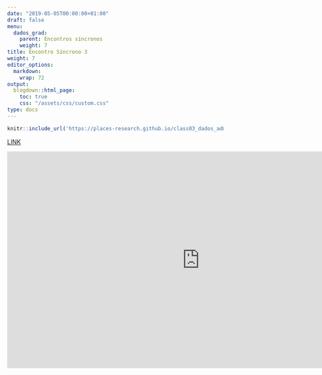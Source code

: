 ---
date: "2019-05-05T00:00:00+01:00"
draft: false
menu:
  dados_grad:
    parent: Encontros síncronos
    weight: 7
title: Encontro Síncrono 3
weight: 7
editor_options: 
  markdown: 
    wrap: 72
output: 
  blogdown::html_page:
    toc: true
    css: "/assets/css/custom.css"
type: docs
---


```{r echo=FALSE, message=FALSE, warning=FALSE}
knitr::include_url('https://places-research.github.io/class03_dados_adm', height = "400px")
```

[LINK](https://places-research.github.io/class03_dados_adm)


<iframe width="894" height="503" src="https://www.youtube.com/embed/mqn69Wfkn1A" frameborder="0" allow="accelerometer; autoplay; clipboard-write; encrypted-media; gyroscope; picture-in-picture" allowfullscreen></iframe>

